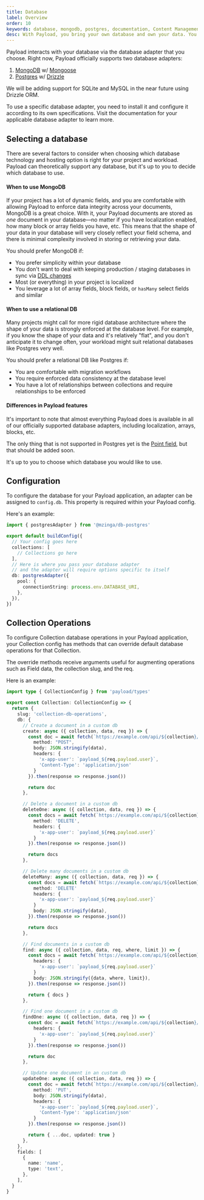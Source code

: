 ```yaml
---
title: Database
label: Overview
order: 10
keywords: database, mongodb, postgres, documentation, Content Management System, cms, headless, typescript, node, react, express
desc: With Payload, you bring your own database and own your data. You have full control.
---
```


Payload interacts with your database via the database adapter that you choose. Right now, Payload officially supports two database adapters:

1. [MongoDB](/docs/database/mongodb) w/ [Mongoose](https://mongoosejs.com/)
1. [Postgres](/docs/database/postgres) w/ [Drizzle](https://drizzle.team/)

We will be adding support for SQLite and MySQL in the near future using Drizzle ORM.

To use a specific database adapter, you need to install it and configure it according to its own specifications. Visit the documentation for your applicable database adapter to learn more.

## Selecting a database

There are several factors to consider when choosing which database technology and hosting option is right for your project and workload. Payload can theoretically support any database, but it's up to you to decide which database to use.

#### When to use MongoDB

If your project has a lot of dynamic fields, and you are comfortable with allowing Payload to enforce data integrity across your documents, MongoDB is a great choice. With it, your Payload documents are stored as _one_ document in your database—no matter if you have localization enabled, how many block or array fields you have, etc. This means that the shape of your data in your database will very closely reflect your field schema, and there is minimal complexity involved in storing or retrieving your data.

You should prefer MongoDB if:

- You prefer simplicity within your database
- You don't want to deal with keeping production / staging databases in sync via [DDL changes](https://en.wikipedia.org/wiki/Data_definition_language)
- Most (or everything) in your project is localized
- You leverage a lot of array fields, block fields, or `hasMany` select fields and similar

#### When to use a relational DB

Many projects might call for more rigid database architecture where the shape of your data is strongly enforced at the database level. For example, if you know the shape of your data and it's relatively "flat", and you don't anticipate it to change often, your workload might suit relational databases like Postgres very well.

You should prefer a relational DB like Postgres if:

- You are comfortable with migration workflows
- You require enforced data consistency at the database level
- You have a lot of relationships between collections and require relationships to be enforced

#### Differences in Payload features

It's important to note that almost everything Payload does is available in all of our officially supported database adapters, including localization, arrays, blocks, etc.

The only thing that is not supported in Postgres yet is the [Point field](/docs/fields/point), but that should be added soon.

It's up to you to choose which database you would like to use.

## Configuration

To configure the database for your Payload application, an adapter can be assigned to `config.db`. This property is required within your Payload config.

Here's an example:

```ts
import { postgresAdapter } from '@mzinga/db-postgres'

export default buildConfig({
  // Your config goes here
  collections: [
    // Collections go here
  ],
  // Here is where you pass your database adapter
  // and the adapter will require options specific to itself
  db: postgresAdapter({
    pool: {
      connectionString: process.env.DATABASE_URI,
    },
  }),
})
```

## Collection Operations

To configure Collection database operations in your Payload application, your Collection config has methods that can override default database operations for that Collection.

The override methods receive arguments useful for augmenting operations such as Field data, the collection slug, and the req.

Here is an example:

```ts
import type { CollectionConfig } from 'payload/types'

export const Collection: CollectionConfig => {
  return {
    slug: 'collection-db-operations',
    db: {
      // Create a document in a custom db
      create: async ({ collection, data, req }) => {
        const doc = await fetch(`https://example.com/api/${collection}/create`, {
          method: "POST",
          body: JSON.stringify(data),
          headers: {
            'x-app-user': `payload_${req.payload.user}`,
            'Content-Type': 'application/json'
          }
        }).then(response => response.json())

        return doc
      },

      // Delete a document in a custom db
      deleteOne: async ({ collection, data, req }) => {
        const docs = await fetch(`https://example.com/api/${collection}/delete/${data.id}`, {
          method: 'DELETE',
          headers: {
            'x-app-user': `payload_${req.payload.user}`
          }
        }).then(response => response.json())

        return docs
      },

      // Delete many documents in a custom db
      deleteMany: async ({ collection, data, req }) => {
        const docs = await fetch(`https://example.com/api/${collection}/delete`, {
          method: 'DELETE'
          headers: {
            'x-app-user': `payload_${req.payload.user}`
          }
          body: JSON.stringify(data),
        }).then(response => response.json())

        return docs
      },

      // Find documents in a custom db
      find: async ({ collection, data, req, where, limit }) => {
        const docs = await fetch(`https://example.com/api/${collection}/find`, {
          headers: {
            'x-app-user': `payload_${req.payload.user}`
          }
          body: JSON.stringify({data, where, limit}),
        }).then(response => response.json())

        return { docs }
      },

      // Find one document in a custom db
      findOne: async ({ collection, data, req }) => {
        const doc = await fetch(`https://example.com/api/${collection}/find/${data.id}`, {
          headers: {
            'x-app-user': `payload_${req.payload.user}`
          }
        }).then(response => response.json())

        return doc
      },

      // Update one document in an custom db
      updateOne: async ({ collection, data, req }) => {
        const doc = await fetch(`https://example.com/api/${collection}/update/${data.id}`, {
          method: 'PUT',
          body: JSON.stringify(data),
          headers: {
            'x-app-user': `payload_${req.payload.user}`,
            'Content-Type': 'application/json'
          }
        }).then(response => response.json())

        return { ...doc, updated: true }
      },
    },
    fields: [
      {
        name: 'name',
        type: 'text',
      },
    ],
  }
}

```
